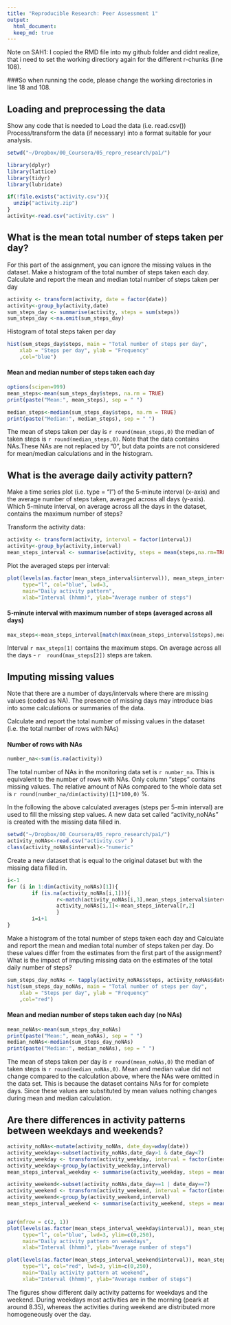 ```yaml
---
title: "Reproducible Research: Peer Assessment 1"
output: 
  html_document:
  keep_md: true
---
```


Note on SAH1: I copied the RMD file into my github folder and didnt realize, that i need to 
set the working directiory again for the different r-chunks (line 108). 

###So when running the code, please change the working directories in line 18 and 108.


## Loading and preprocessing the data

Show any code that is needed to Load the data (i.e. read.csv())
Process/transform the data (if necessary) into a format suitable for your analysis.

```r
setwd("~/Dropbox/00_Coursera/05_repro_research/pa1/")

library(dplyr)
library(lattice)
library(tidyr)
library(lubridate)

if(!file.exists("activity.csv")){
  unzip("activity.zip")
}
activity<-read.csv("activity.csv" )
```


## What is the mean total number of steps taken per day?
For this part of the assignment, you can ignore the missing values in the dataset.
Make a histogram of the total number of steps taken each day. Calculate and report 
the mean and median total number of steps taken per day


```r
activity <- transform(activity, date = factor(date))
activity<-group_by(activity,date)
sum_steps_day <- summarise(activity, steps = sum(steps))
sum_steps_day <-na.omit(sum_steps_day)
```

Histogram of total steps taken per day

```r
hist(sum_steps_day$steps, main = "Total number of steps per day", 
    xlab = "Steps per day", ylab = "Frequency"
    ,col="blue")
```

#### Mean and median number of steps taken each day

```r
options(scipen=999)
mean_steps<-mean(sum_steps_day$steps, na.rm = TRUE)
print(paste("Mean:", mean_steps), sep = " ")

median_steps<-median(sum_steps_day$steps, na.rm = TRUE)
print(paste("Median:", median_steps), sep = " ")
```
The mean of steps taken per day is `r round(mean_steps,0)` the median of taken steps is `r round(median_steps,0)`.
Note that the data contains NAs.These NAs are not replaced by "0", but data points are not considered for mean/median calculations and in the histogram.


## What is the average daily activity pattern?
 Make a time series plot (i.e. type = "l") of the 5-minute interval (x-axis) and the average number of steps taken, averaged across all days (y-axis). Which 5-minute interval, on average across all the days in the dataset, contains the maximum number of steps?

Transform the activity data:
```r
activity <- transform(activity, interval = factor(interval))
activity<-group_by(activity,interval)
mean_steps_interval <- summarise(activity, steps = mean(steps,na.rm=TRUE))
```

Plot the averaged steps per interval:
```r
plot(levels(as.factor(mean_steps_interval$interval)), mean_steps_interval$steps, 
     type="l", col="blue", lwd=3, 
     main="Daily activity pattern", 
     xlab="Interval (hhmm)", ylab="Average number of steps")

```

#### 5-minute interval with maximum number of steps (averaged across all days)
```r
max_steps<-mean_steps_interval[match(max(mean_steps_interval$steps),mean_steps_interval$steps),]
```

Interval `r max_steps[1]` contains the maximum steps. On average across all the days - `r  round(max_steps[2])` steps are taken. 

## Imputing missing values
Note that there are a number of days/intervals where there are missing values (coded as NA). The presence of missing days may introduce bias into some calculations or summaries of the data.

Calculate and report the total number of missing values in the dataset (i.e. the total number of rows with NAs)



#### Number of rows with NAs

```r
number_na<-sum(is.na(activity))
```
The total number of NAs in the monitoring data set is `r number_na `. This is equivalent to the number of rows with NAs. Only column "steps" contains missing values. The relative amount of NAs compared to the whole data set is `r round(number_na/dim(activity)[1]*100,0)` %. 


In the following the above calculated averages (steps per 5-min interval) are used to fill the missing step values. A new data set called "activity_noNAs" is created with the missing data filled in. 

```r
setwd("~/Dropbox/00_Coursera/05_repro_research/pa1/")
activity_noNAs<-read.csv("activity.csv" )
class(activity_noNAs$interval)<-"numeric"
```

Create a new dataset that is equal to the original dataset but with the missing data filled in.

```r
i<-1
for (i in 1:dim(activity_noNAs)[1]){
        if (is.na(activity_noNAs[i,1])){
                r<-match(activity_noNAs[i,3],mean_steps_interval$interval)
                activity_noNAs[i,1]<-mean_steps_interval[r,2]
                }
        i=i+1
}       
```


Make a histogram of the total number of steps taken each day and Calculate and report the mean and median total number of steps taken per day. Do these values differ from the estimates from the first part of the assignment? What is the impact of imputing missing data on the estimates of the total daily number of steps?

```r
sum_steps_day_noNAs <- tapply(activity_noNAs$steps, activity_noNAs$date, sum, na.rm = TRUE)
hist(sum_steps_day_noNAs, main = "Total number of steps per day", 
    xlab = "Steps per day", ylab = "Frequency"
    ,col="red")
```

#### Mean and median number of steps taken each day (no NAs) 

```r
mean_noNAs<-mean(sum_steps_day_noNAs)
print(paste("Mean:", mean_noNAs), sep = " ")
median_noNAs<-median(sum_steps_day_noNAs)
print(paste("Median:", median_noNAs), sep = " ")
```
The mean of steps taken per day is `r round(mean_noNAs,0)` the median of taken steps is `r round(median_noNAs,0)`. Mean and median value did not change compared to the calculation above, where the NAs were omitted in the data set. This is because the dataset contains NAs for for complete days. Since these values are substituted by mean values nothing changes during mean and median calculation.


## Are there differences in activity patterns between weekdays and weekends?

```r
activity_noNAs<-mutate(activity_noNAs, date_day=wday(date))
activity_weekday<-subset(activity_noNAs,date_day>1 & date_day<7)
activity_weekday <- transform(activity_weekday, interval = factor(interval))
activity_weekday<-group_by(activity_weekday,interval)
mean_steps_interval_weekday <- summarise(activity_weekday, steps = mean(steps,na.rm=TRUE))

activity_weekend<-subset(activity_noNAs,date_day==1 | date_day==7)
activity_weekend <- transform(activity_weekend, interval = factor(interval))
activity_weekend<-group_by(activity_weekend,interval)
mean_steps_interval_weekend <- summarise(activity_weekend, steps = mean(steps,na.rm=TRUE))


par(mfrow = c(2, 1))
plot(levels(as.factor(mean_steps_interval_weekday$interval)), mean_steps_interval_weekday$steps, 
     type="l", col="blue", lwd=3, ylim=c(0,250),
     main="Daily activity pattern on weekdays", 
     xlab="Interval (hhmm)", ylab="Average number of steps")

plot(levels(as.factor(mean_steps_interval_weekend$interval)), mean_steps_interval_weekend$steps, 
     type="l", col="red", lwd=3, ylim=c(0,250),
     main="Daily activity pattern at weekend",
     xlab="Interval (hhmm)", ylab="Average number of steps")
```

The figures show different daily activity patterns for weekdays and the weekend. During weekdays most activities are in the morning (peark at around 8.35), whereas the activities during weekend are distributed more homogeneously over the day.



